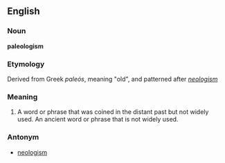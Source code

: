 ==English==

===Noun===
'''paleologism'''

===Etymology===

Derived from Greek ''paleós'', meaning "old", and patterned after ''[[neologism]]''

===Meaning===
#A word or phrase that was coined in the distant past but not widely used.  An ancient word or phrase that is not widely used.

===Antonym===
*[[neologism]]